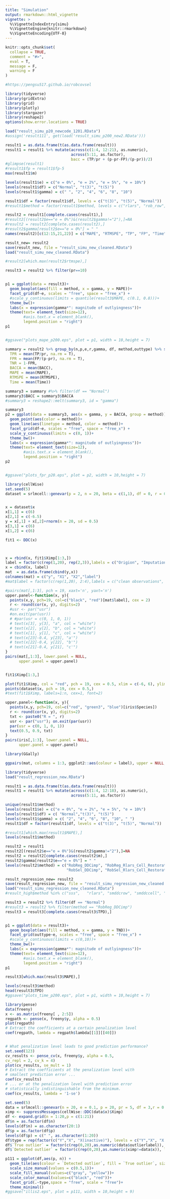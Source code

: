 ```yaml
---
title: "Simulation"
output: rmarkdown::html_vignette
vignette: >
  %\VignetteIndexEntry{simu}
  %\VignetteEngine{knitr::rmarkdown}
  %\VignetteEncoding{UTF-8}
---
```


```r
knitr::opts_chunk$set(
  collapse = TRUE,
  comment = "#>",
  eval = T,
  message = F, 
  warning = F
)

#https://pengsu517.github.io/robcovsel

library(tidyverse)
library(gridExtra)
library(grid)
library(plotly)
library(stargazer)
library(reshape2)
options(show.error.locations = TRUE)
```


```r
load("result_simu_p20_newcode_1201.RData")
#assign('result111', get(load('result_simu_p200_new2.RData')))
```

```r
result1 = as.data.frame(t(as.data.frame(result)))
result1 = result1 %>% mutate(across(c(1:4, 12:21), as.numeric), 
                             across(5:11, as.factor), 
                             bacc = (TP/pr + (p-pr-FP)/(p-pr))/2)
#glimpse(result1)
#result1$fp = result1$fp-5
max(result1$m)

levels(result1$e) = c("e = 0%", "e = 2%", "e = 5%", "e = 10%")
levels(result1$df) = c("Normal", "t(3)", "t(5)")
levels(result1$gamma) = c(" ", "2", "4", "6", "8", "10")

result1$df = factor(result1$df, levels = c("t(3)", "t(5)", "Normal"))
#result1$method = factor(result1$method, levels = c("rlars", "rob_row", "rob_cell", "rob_imp", "ols_row", "ols_cell", "ols_imp"))
```


```r
result2 = result1[complete.cases(result1),]
#result2[(result2$e=="e = 0%")&(result2$gamma!="2"),]=NA
#result2 = result2[complete.cases(result2),]
#result2$gamma[result2$e=="e = 0%"] = " "
names(result2)[c(12:15,21,22)] = c("MAPE", "RTMSPE", "TP", "FP", "Time", "BACC")

```

```r
result_new= result2
save(result_new, file = "result_simu_new_cleaned.RData")
load("result_simu_new_cleaned.RData")
```


```r

#result2[which.max(result2$rtmspe),] 

result3 = result2 %>% filter(pr==10)


p1 = ggplot(data = result3)+
  geom_boxplot(aes(fill = method, x = gamma, y = MAPE))+
  facet_grid(df~e, scales = "free", space = "free_x") +
  #scale_y_continuous(limits = quantile(result3$MAPE, c(0.1, 0.8)))+
  theme_bw()+
  labs(x = expression(gamma*": magnitude of outlyingness"))+
  theme(text= element_text(size=12), 
        #axis.text.x = element_blank(),
        legend.position = "right")
p1


#ggsave("plots_mape_p200.eps", plot = p1, width = 10,height = 7)
```

```r

summary = result2 %>% group_by(n,p,e,r,gamma, df, method,outtype) %>% summarise(
  TPR = mean(TP/pr, na.rm = T),
  FPR = mean(FP/(p-pr), na.rm = T),
  TNR = 1-FPR,
  BACCA = mean(BACC),
  MAPE = mean(MAPE), 
  RTMSPE = mean(RTMSPE),
  Time = mean(Time))


```

```r
summary3 = summary #%>% filter(df == "Normal")
summary3$BACC = summary3$BACCA
#summary3 = reshape2::melt(summary3, id = "gamma")

summary3
p2 = ggplot(data = summary3, aes(x = gamma, y = BACCA, group = method))+
  geom_point(aes(color = method))+
  geom_line(aes(linetype = method, color = method))+ 
  facet_grid(df~e, scales = "free", space = "free_x") +
  scale_y_continuous(limits = c(0, 1))+
  theme_bw()+
  labs(x = expression(gamma*": magnitude of outlyingness"))+
  theme(text= element_text(size=12), 
        #axis.text.x = element_blank(),
        legend.position = "right")
p2


#ggsave("plots_fpr_p20.eps", plot = p2, width = 10,height = 7)
```


```r
library(cellWise)
set.seed(5)
dataset = srlmcell::genevar(p = 2, n = 20, beta = c(1,1), df = 0, r = 0, e = 0)


x = dataset$x
x[1,1] = c(6)
x[2,1] = c(-6.5)
y = x[,1] + x[,2]+rnorm(n = 20, sd = 0.5)
x[3,1] = c(6)
x[1,2] = c(6)

fit1 <- DDC(x)



x = rbind(x, fit1$Ximp[1:3,])
label = factor(c(rep(1,20), rep(2,3)),labels = c("Origion", "Imputation"))
x = cbind(x, label)
mat  = as.data.frame(cbind(y,x))
colnames(mat) = c("y", "X1", "X2","label")
#mat$label = factor(c(rep(1,20), 2:4),labels = c("clean observations", "Point a", "Point b", "Point c"))

#pairs(mat[,1:3], pch = 19, xaxt='n', yaxt='n')
upper.panel<-function(x, y){
  points(x,y, pch=19, col=c("black", "red")[mat$label], cex = 2)
  r <- round(cor(x, y), digits=2)
  #usr <- par("usr")
  #on.exit(par(usr))
  # #par(usr = c(0, 1, 0, 1))
  # text(x[3], y[3], "a", col = "white")
  # text(x[2], y[2], "b", col = "white")
  # text(x[1], y[1], "c", col = "white")
  # text(x[23]-0.4, y[23], "a'")
  # text(x[22]-0.4, y[22], "b'")
  # text(x[21]-0.4, y[21], "c'")
}
pairs(mat[,1:3], lower.panel = NULL, 
      upper.panel = upper.panel)


fit1$Ximp[1:3,]
```

```r
plot(fit1$Ximp, col = "red", pch = 19, cex = 0.5, xlim = c(-6, 6), ylim = c(-6, 6), font = 1)
points(dataset$x, pch = 19, cex = 0.5,)
#text(fit1$Ximp, labels=1:n, cex=1, font=2)
```


```r
upper.panel<-function(x, y){
  points(x,y, pch=19, col=c("red", "green3", "blue")[iris$Species])
  r <- round(cor(x, y), digits=2)
  txt <- paste0("R = ", r)
  usr <- par("usr"); on.exit(par(usr))
  par(usr = c(0, 1, 0, 1))
  text(0.5, 0.9, txt)
}
pairs(iris[,1:3], lower.panel = NULL, 
      upper.panel = upper.panel)
```


```r
library(GGally)

ggpairs(mat, columns = 1:3, ggplot2::aes(colour = label), upper = NULL, , axisLabels="none") 
```




```r
library(tidyverse)
load("result_regression_new.RData")

result1 = as.data.frame(t(as.data.frame(result)))
result1 = result1 %>% mutate(across(c(1:4, 12:18), as.numeric), 
                             across(5:11, as.factor))

unique(result1$method)
levels(result1$e) = c("e = 0%", "e = 2%", "e = 5%", "e = 10%")
levels(result1$df) = c( "Normal","t(3)", "t(5)")
levels(result1$gamma) = c( "2", "4", "6", "8", "10", " ")
result1$df = factor(result1$df, levels = c("t(3)", "t(5)", "Normal"))

#result1[which.max(result1$MAPE),]
levels(result1$method)
```

```r
result2 = result1
result2[(result2$e=="e = 0%")&(result2$gamma!="2"),]=NA
result2 = result2[complete.cases(result2$m),]
result2$gamma[result2$e=="e = 0%"] = " "
levels(result2$method) = c("RobReg_DDCimp", "RobReg_Rlars_Cell_Restoration","RobReg_Rlars_Row_Restoration",
                           "RobSel_DDCimp", "RobSel_Rlars_Cell_Restoration","RobSel_Rlars_Row_Restoration")
```

```r
result_regression_new= result2
save(result_regression_new, file = "result_simu_regression_new_cleaned.RData")
load("result_simu_regression_new_cleaned.RData")
#result_high$method %in% c("sss",   "rlars", "smddcrow", "smddccell", "smrlarsrow", "smrlarscell")
```

```r

result3 = result2 %>% filter(df == "Normal")
#result3 = result2 %>% filter(method == "RobReg_DDCimp")
result3 = result3[complete.cases(result3$TPD),]


p1 = ggplot(data = result3)+
  geom_boxplot(aes(fill = method, x = gamma, y = TND))+
  facet_grid(outtype~e, scales = "free", space = "free_x") +
  #scale_y_continuous(limits = c(0,10))+
  theme_bw()+
  labs(x = expression(gamma*": magnitude of outlyingness"))+
  theme(text= element_text(size=12), 
        #axis.text.x = element_blank(),
        legend.position = "right")
p1

result3[which.max(result3$MAPE),]

levels(result3$method)
head(result3$TPD)
#ggsave("plots_time_p200.eps", plot = p1, width = 10,height = 7)
```


```r
library(pense)
data(freeny)
x <- as.matrix(freeny[ , 2:5])
regpath <- pense(x, freeny$y, alpha = 0.5)
plot(regpath)
# Extract the coefficients at a certain penalization level
coef(regpath, lambda = regpath$lambda[[1]][[40]])


# What penalization level leads to good prediction performance?
set.seed(123)
cv_results <- pense_cv(x, freeny$y, alpha = 0.5,
cv_repl = 2, cv_k = 4)
plot(cv_results, se_mult = 1)
# Extract the coefficients at the penalization level with
# smallest prediction error ...
coef(cv_results)
# ... or at the penalization level with prediction error
# statistically indistinguishable from the minimum.
coef(cv_results, lambda = '1-se')
```




```r
set.seed(5)
data = srlmcell::genevar(n = 20, e = 0.1, p = 20, pr = 5, df = 3,r = 0.5, gamma = 10, outtype = "cellwise")
ximp <- suppressMessages(cellWise::DDC(data$x)$Ximp)
df <- expand.grid(n = 1:20,p = c(1:21))
df$n = as.factor(df$n)
levels(df$n) = as.character(20:1)
df$p = as.factor(df$p)
levels(df$p) = c(" ", as.character(1:20))
df$type = rep(factor(c("Y","X", "X(inactive)"), levels = c("Y","X", "X(inactive)")),times = 20*c(1,5,15))
df$`True outlier` = factor(c(rep(0,20),as.numeric(data$outlierlabel)), labels = c("No", "Yes"))
df$`Detected outlier` = factor(c(rep(0,20),as.numeric(ximp!=data$x)), labels = c("No", "Yes"))
```

```r
p111 = ggplot(df,aes(p, n)) +
  geom_tile(aes(colour = `Detected outlier`, fill = `True outlier`, size = `Detected outlier`))+
  scale_size_manual(values = c(0.5,1))+
  scale_fill_manual(values=c("gray", "yellow"))+
  scale_color_manual(values=c("black", "red"))+
  facet_grid(.~type,space = "free", scale = "free")+
  theme_minimal()
#ggsave("illis2.eps", plot = p111, width = 10,height = 9)
```














